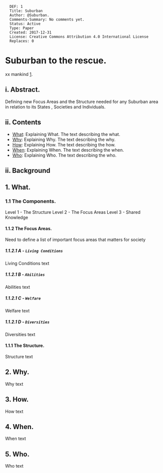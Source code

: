 <pre>
  DEF: 1
  Title: Suburban
  Author: @Suburban.
  Comments-Summary: No comments yet.
  Status: Active
  Type: Paper
  Created: 2017-12-31
  License: Creative Commons Attribution 4.0 International License
  Replaces: 0
</pre>

=Suburban to the rescue.=
xx mankind [https://github.com/se37301/suburban].


==i. Abstract.==

Defining new Focus Areas and the Structure needed for any Suburban area in relation to its States , Societies and Individuals.


==ii. Contents==

* [[#What|What]]: Explaining What. The text describing the what.
* [[#Why|Why]]: Explaining Why. The text describing the why.
* [[#How|How]]: Explaining How. The text describing the how.
* [[#When|When]]: Explaining When. The text describing the when.
* [[#Who|Who]]: Explaining Who. The text describing the who.

==ii. Background==



<div id="What"></div>

==1. What.==

===1.1 The Components.===
Level 1 - The Structure
Level 2 - The Focus Areas
Level 3 - Shared Knowledge 

====1.1.2 The Focus Areas.====

Need to define a list of important focus areas that matters for society
=====1.1.2.1 A - <code>Living Conditions</code>=====
Living Conditions text

=====1.1.2.1 B - <code>Abilities</code>=====
Abilities text

=====1.1.2.1 C - <code>Welfare</code>=====
Welfare text

=====1.1.2.1 D - <code>Diversities</code>=====
Diversities text

====1.1.1 The Structure.====
Structure text


<div id="Why"></div>
==2. Why.==
Why text

<div id="How"></div>
==3. How.==
How text

<div id="When"></div>
==4. When.==
When text

<div id="Who"></div>
==5. Who.==
Who text
